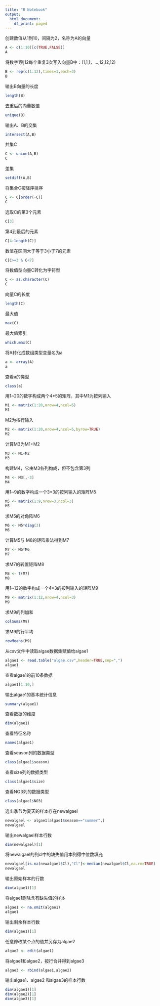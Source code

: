 ```yaml
---
title: "R Notebook"
output:
  html_document:
    df_print: paged
---
```

创建数值从1到10，间隔为2，名称为A的向量
```r
A <- c(1:10)[c(TRUE,FALSE)]
A
```
将数字1到12每个重复3次写入向量B中：(1,1,1，…,12,12,12) 
```r
B <- rep(c(1:12),times=1,each=3)
B
```
输出B向量的长度
```r
length(B)
```
去重后的向量数值 
```r
unique(B)
```
输出A、B的交集
```r
intersect(A,B)
```
并集C 
```r
C <- union(A,B)
C
```
差集
```r
setdiff(A,B)
```
将集合C按降序排序 
```r
C <- C[order(-C)]
C
```
选取C的第3个元素
```r
C[3]
```
第4到最后的元素
```r
C[4:length(C)]
```
数值在区间大于等于3小于7的元素 
```r
C[C>=3 & C<7]
```
将数值型向量C转化为字符型
```r
C <- as.character(C)
C
```
向量C的长度
```r
length(C)
```
最大值
```r
max(C)
```
最大值索引
```r
which.max(C)
```
将A转化成数组类型变量名为a
```r
a <- array(A)
a
```
查看a的类型 
```r
class(a)
```
用1~20的数字构成两个4*5的矩阵，其中M1为按列输入
```r
M1 <- matrix(1:20,nrow=4,ncol=5)
M1
```
M2为按行输入
```r
M2 <- matrix(1:20,nrow=4,ncol=5,byrow=TRUE)
M2
```
计算M3为M1+M2
```r
M3 <- M1+M2
M3
```
构建M4，它由M3各列构成，但不包含第3列
```r
M4 <- M3[,-3]
M4
```
用1~9的数字构成一个3*3的按列输入的矩阵M5
```r
M5 <- matrix(1:9,nrow=3,ncol=3)
M5
```
求M5的对角阵M6
```r
M6 <- M5*diag(3)
M6
```
计算M5与 M6的矩阵乘法得到M7
```r
M7 <- M5*M6
M7
```
求M7的转置矩阵M8
```r
M8 <- t(M7)
M8
```
用1~12的数字构成一个4*3的按列输入的矩阵M9
```r
M9 <- matrix(1:12,nrow=4,ncol=3)
M9
```
求M9的列加和
```r
colSums(M9)
```
求M9的行平均
```r
rowMeans(M9)
```
从csv文件中读取algae数据集赋值给algae1 
```r
algae1 <- read.table("algae.csv",header=TRUE,sep=",")
algae1
```
查看algae1的前10条数据
```r
algae1[1:10,]
```
输出algae1的基本统计信息
```r
summary(algae1)
```
查看数据的维度
```r
dim(algae1)
```
查看特征名称
```r
names(algae1)
```
查看season列的数据类型 
```r
class(algae1$season)
```
查看size列的数据类型 
```r
class(algae1$size)
```
查看NO3列的数据类型 
```r
class(algae1$NO3)
```
选出季节为夏天的样本存在newalgael
```r
newalgael <- algae1[algae1$season=="summer",]
newalgael
```
输出newalgael样本行数
```r
dim(newalgael)[1]
```
将newalgael的列cl中的缺失值用本列得中位数填充
```r
newalgael[is.na(newalgael$Cl),"Cl"]<-median(newalgael$Cl,na.rm=TRUE)
newalgael
```
输出原始样本的行数
```r
dim(algae1)[1]
```
将algae1删除含有缺失值的样本
```r
algae1 <- na.omit(algae1)
algae1
```
输出剩余样本行数
```r
dim(algae1)[1]
```
任意修改某个点的值并另存为algae2
```r
algae2 <- edit(algae1)
```
将algae1和algae2，按行合并得到algae3
```r
algae3 <- rbind(algae1,algae2)
```
输出algae1、algae2 和algae3的样本行数
```r
dim(algae1)[1]
dim(algae2)[1]
dim(algae3)[1]

```
